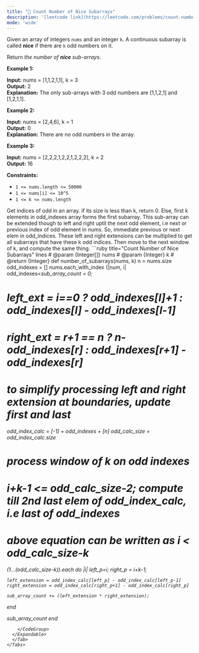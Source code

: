 ```yaml
---
title: "🧀 Count Number of Nice Subarrays"
description: '[leetcode link](https://leetcode.com/problems/count-number-of-nice-subarrays/description/)'
mode: 'wide'
---
```

<Tabs>
  <Tab title="Question" icon="circle-question" iconType="regular">
    <Card>
      <p>Given an array of integers <code>nums</code> and an integer <code>k</code>. A continuous subarray is called <strong>nice</strong> if there are <code>k</code> odd numbers on it.</p>  <p>Return <em>the number of <strong>nice</strong> sub-arrays</em>.</p>   <p><strong class="example">Example 1:</strong></p>   <strong>Input:</strong> nums = [1,1,2,1,1], k = 3 <br/> <strong>Output:</strong> 2 <br/> <strong>Explanation:</strong> The only sub-arrays with 3 odd numbers are [1,1,2,1] and [1,2,1,1].   <p><strong class="example">Example 2:</strong></p>   <strong>Input:</strong> nums = [2,4,6], k = 1 <br/> <strong>Output:</strong> 0 <br/> <strong>Explanation:</strong> There are no odd numbers in the array.   <p><strong class="example">Example 3:</strong></p>   <strong>Input:</strong> nums = [2,2,2,1,2,2,1,2,2,2], k = 2 <br/> <strong>Output:</strong> 16    <p><strong>Constraints:</strong></p>  <ul>  <li><code>1 &lt;= nums.length &lt;= 50000</code></li>  <li><code>1 &lt;= nums[i] &lt;= 10^5</code></li>  <li><code>1 &lt;= k &lt;= nums.length</code></li> </ul> 
    </Card>
  </Tab>
  <Tab title="Solution" icon="lightbulb" iconType="regular" >
    <Card>
      Get indices of odd in an array. if its size is less than k, return 0.
Else, first k elements in odd_indexes array forms the first subarray. This sub-array can be extended though to 
left and right uptil the next odd element, i.e next or previous index of odd element in nums. So, immediate previous or next elem in odd_indices. These left and right extensions can be multiplied to get all subarrays that have these k odd indices. Then move to the next window of k, and compute the same thing.
</Card>
  <Expandable title="code">
    <CodeGroup dropdown>
```ruby title="Count Number of Nice Subarrays" lines
# @param {Integer[]} nums
# @param {Integer} k
# @return {Integer}
def number_of_subarrays(nums, k)
  n = nums.size
  odd_indexes = []
  nums.each_with_index {|num, i| odd_indexes<<i if num.odd?}
  return 0 if odd_indexes.size <k
  
  sub_array_count = 0; 
  # left_ext = i==0 ? odd_indexes[l]+1 : odd_indexes[l] - odd_indexes[l-1] 
  # right_ext = r+1 == n ? n-odd_indexes[r] : odd_indexes[r+1] - odd_indexes[r] 
  # to simplify processing left and right extension at boundaries, update first and last
  odd_index_calc =  [-1] + odd_indexes + [n] 
  odd_calc_size = odd_index_calc.size

  # process window of k on odd indexes
  # i+k-1 <= odd_calc_size-2; compute till 2nd last elem of odd_index_calc, i.e last of odd_indexes
  # above equation can be written as i < odd_calc_size-k
  (1...(odd_calc_size-k)).each do |i|
    left_p=i; right_p = i+k-1;

    left_extension = odd_index_calc[left_p] - odd_index_calc[left_p-1]
    right_extension = odd_index_calc[right_p+1] - odd_index_calc[right_p]

    sub_array_count += (left_extension * right_extension);
  end

  sub_array_count
end
```
    </CodeGroup>
  </Expandable>
  </Tab>
</Tabs>